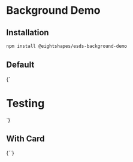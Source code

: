 

<Meta title="Storybook Demo Components/Background Demo" component="esds-background-demo" />

# Background Demo

## Installation

```bash
npm install @eightshapes/esds-background-demo
```

## Default

<Preview>
  <Story name="Default">{`<esds-background-demo><h1>Testing</h1></esds-background-demo>`}</Story>
</Preview>

## With Card

<Preview>
  <Story name="With Card">
    {`<esds-background-demo><esds-card title="Card Title"></esds-card><esds-card title="Card Title"></esds-card><esds-card title="Card Title"></esds-card><esds-card title="Card Title"></esds-card></esds-background-demo>`}
  </Story>
</Preview>
